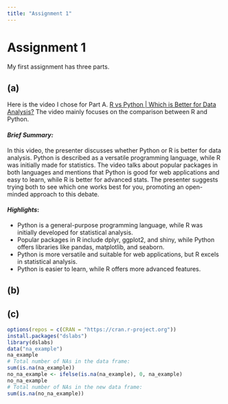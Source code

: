 ```yaml
---
title: "Assignment 1"
---
```


# Assignment 1

My first assignment has three parts.

## (a)

Here is the video I chose for Part A. [R vs Python \| Which is Better for Data Analysis?](https://www.youtube.com/watch?v=1gdKC5O0Pwc) The video mainly focuses on the comparison between R and Python.

#### ***Brief Summary:***

::: {align="justify"}
In this video, the presenter discusses whether Python or R is better for data analysis. Python is described as a versatile programming language, while R was initially made for statistics. The video talks about popular packages in both languages and mentions that Python is good for web applications and easy to learn, while R is better for advanced stats. The presenter suggests trying both to see which one works best for you, promoting an open-minded approach to this debate.
:::

#### ***Highlights***:

-   Python is a general-purpose programming language, while R was initially developed for statistical analysis.
-   Popular packages in R include dplyr, ggplot2, and shiny, while Python offers libraries like pandas, matplotlib, and seaborn.
-   Python is more versatile and suitable for web applications, but R excels in statistical analysis.
-   Python is easier to learn, while R offers more advanced features.

## **(b)**

## **(c)**

```r
options(repos = c(CRAN = "https://cran.r-project.org"))
install.packages("dslabs")
library(dslabs)
data("na_example")
na_example
# Total number of NAs in the data frame:
sum(is.na(na_example))
no_na_example <- ifelse(is.na(na_example), 0, na_example)
no_na_example
# Total number of NAs in the new data frame:
sum(is.na(no_na_example))
```

